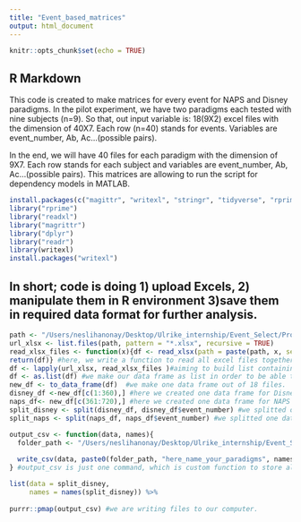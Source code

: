 ```yaml
---
title: "Event_based_matrices"
output: html_document
---
```


```r
knitr::opts_chunk$set(echo = TRUE)
```

## R Markdown

This code is created to make matrices for every event for NAPS and Disney paradigms. In the pilot experiment, we have two paradigms each tested with nine subjects (n=9). So that, out input variable is: 18(9X2) excel files with the dimension of 40X7. Each row (n=40) stands for events. Variables are event_number, Ab, Ac...(possible pairs).

In the end, we will have 40 files for each paradigm with the dimension of 9X7. Each row stands for each subject and variables are event_number, Ab, Ac...(possible pairs). This matrices are allowing to run the script for dependency models in MATLAB.


```r
install.packages(c("magittr", "writexl", "stringr", "tidyverse", "rprime", "rlist", "xlsx", "readxl", "csv", "readr"))
library("rprime")
library("readxl")
library("magrittr")
library("dplyr")
library("readr")
library(writexl)
install.packages("writexl")
```

## In short; code is doing 1) upload Excels, 2) manipulate them in R environment 3)save them in required data format for further analysis. 


```r
path <- "/Users/neslihanonay/Desktop/Ulrike_internship/Event_Select/Processed_R" #my path where the all files are stored for each subject.
url_xlsx <- list.files(path, pattern = "*.xlsx", recursive = TRUE)
read_xlsx_files <- function(x){df <- read_xlsx(path = paste(path, x, sep = "/"))
return(df)} #here, we write a function to read all excel files together.
df <- lapply(url_xlsx, read_xlsx_files )#aiming to build list containing all files in R environment.
df <- as.list(df) #we make our data frame as list in order to be able to commit further functions. List is containing 18 data frames (one for each subject)
new_df <- to_data_frame(df)  #we make one data frame out of 18 files.
disney_df <-new_df[c(1:360),] #here we created one data frame for Disney. 40 events X 9 subjects = 360 rows for Disney.
naps_df<- new_df[c(361:720),] #here we created one data frame for NAPS 40 events X 9 subjects = 360 rows for Disney.
split_disney <- split(disney_df, disney_df$event_number) #we splitted one data frame into multiple data frames, which each stores the different event data. 
split_naps <- split(naps_df, naps_df$event_number) #we splitted one data frame into multiple data frames, which each stores the different event data. 

output_csv <- function(data, names){ 
  folder_path <- "/Users/neslihanonay/Desktop/Ulrike_internship/Event_Select/" #we specify path that we want to save our data. 
   
  write_csv(data, paste0(folder_path, "here_name_your_paradigms", names, ".csv")) #we are writing the data frame to our computer.
} #output_csv is just one command, which is custom function to store all the data frames to Excel.

list(data = split_disney,
     names = names(split_disney)) %>% 
  
purrr::pmap(output_csv) #we are writing files to our computer.

```


